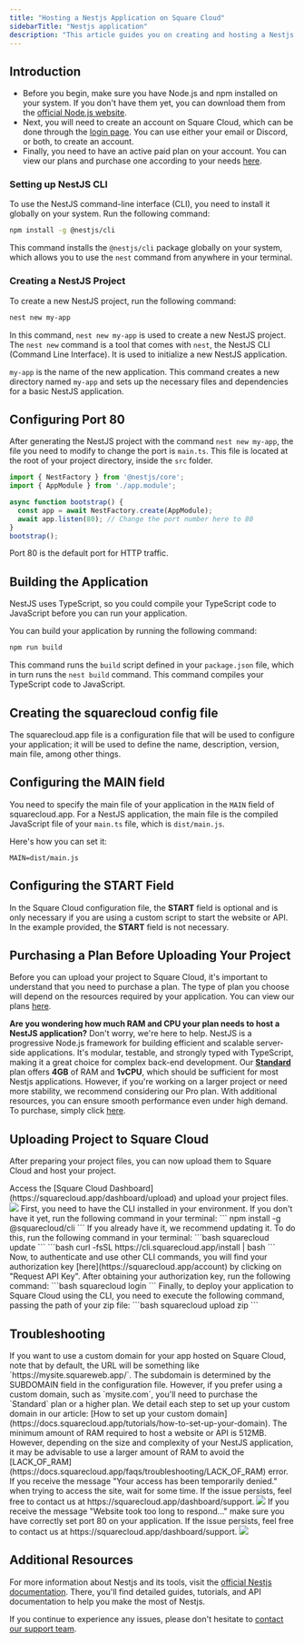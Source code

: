 ```yaml
---
title: "Hosting a Nestjs Application on Square Cloud"
sidebarTitle: "Nestjs application"
description: "This article guides you on creating and hosting a Nestjs app on Square Cloud"
---
```


## Introduction

- Before you begin, make sure you have Node.js and npm installed on your system. If you don't have them yet, you can download them from the [official Node.js website](https://nodejs.org/).
- Next, you will need to create an account on Square Cloud, which can be done through the [login page](https://squarecloud.app/login). You can use either your email or Discord, or both, to create an account.
- Finally, you need to have an active paid plan on your account. You can view our plans and purchase one according to your needs [here](https://squarecloud.app/plans).

### Setting up NestJS CLI

To use the NestJS command-line interface (CLI), you need to install it globally on your system. Run the following command:

```bash
npm install -g @nestjs/cli
```

This command installs the `@nestjs/cli` package globally on your system, which allows you to use the `nest` command from anywhere in your terminal.

### Creating a NestJS Project

To create a new NestJS project, run the following command:

```bash
nest new my-app
```

In this command, `nest new my-app` is used to create a new NestJS project. The `nest new` command is a tool that comes with `nest`, the NestJS CLI (Command Line Interface). It is used to initialize a new NestJS application.

`my-app` is the name of the new application. This command creates a new directory named `my-app` and sets up the necessary files and dependencies for a basic NestJS application.

## Configuring Port 80

After generating the NestJS project with the command `nest new my-app`, the file you need to modify to change the port is `main.ts`. This file is located at the root of your project directory, inside the `src` folder.

```typescript
import { NestFactory } from '@nestjs/core';
import { AppModule } from './app.module';

async function bootstrap() {
  const app = await NestFactory.create(AppModule);
  await app.listen(80); // Change the port number here to 80
}
bootstrap();
```
Port 80 is the default port for HTTP traffic.

## Building the Application

NestJS uses TypeScript, so you could compile your TypeScript code to JavaScript before you can run your application.

You can build your application by running the following command:

```bash
npm run build
```

This command runs the `build` script defined in your `package.json` file, which in turn runs the `nest build` command. This command compiles your TypeScript code to JavaScript.

## Creating the squarecloud config file

<Card title="Learn about: how to make the configuration file for Square Cloud." icon="link" href="https://docs.squarecloud.app/getting-started/config-file">
The squarecloud.app file is a configuration file that will be used to configure your application; it will be used to define the name, description, version, main file, among other things.
</Card>

## Configuring the MAIN field

You need to specify the main file of your application in the `MAIN` field of squarecloud.app. For a NestJS application, the main file is the compiled JavaScript file of your `main.ts` file, which is `dist/main.js`.

Here's how you can set it:

```app squarecloud.app
MAIN=dist/main.js
```

## Configuring the START Field

In the Square Cloud configuration file, the **START** field is optional and is only necessary if you are using a custom script to start the website or API. In the example provided, the **START** field is not necessary.

## Purchasing a Plan Before Uploading Your Project

Before you can upload your project to Square Cloud, it's important to understand that you need to purchase a plan. The type of plan you choose will depend on the resources required by your application. You can view our plans [here](https://squarecloud.app/plans).

<Note>**Are you wondering how much RAM and CPU your plan needs to host a NestJS application?** Don't worry, we're here to help. NestJS is a progressive Node.js framework for building efficient and scalable server-side applications. It's modular, testable, and strongly typed with TypeScript, making it a great choice for complex back-end development. Our **[Standard](https://squarecloud.app/pay/standard)** plan offers **4GB** of RAM and **1vCPU**, which should be sufficient for most Nestjs applications. However, if you're working on a larger project or need more stability, we recommend considering our Pro plan. With additional resources, you can ensure smooth performance even under high demand. To purchase, simply click [here](https://squarecloud.app/pay/pro).</Note>

## Uploading Project to Square Cloud

After preparing your project files, you can now upload them to Square Cloud and host your project.

<Tabs>
  <Tab title="Dashboard Upload">
    Access the [Square Cloud
    Dashboard](https://squarecloud.app/dashboard/upload) and upload your project
    files.
    <Frame>
      <img src="/images/uploading.gif" style={{ borderRadius: "0.2rem" }} />
    </Frame>
  </Tab>
  <Tab title="CLI Upload">
    <Steps>
      <Step title="First Step">
        First, you need to have the CLI installed in your environment. If you
        don't have it yet, run the following command in your terminal:
        ```
        npm install -g @squarecloud/cli
        ```
        If you already have it, we recommend updating it. To do this, run the following command in your terminal:
        <Tabs>
          <Tab title="Windows">
            ```bash
            squarecloud update
            ```
          </Tab>
          <Tab title="Linux, macOS, and WSL">
            ```bash
            curl -fsSL https://cli.squarecloud.app/install | bash
            ```
          </Tab>
        </Tabs>
      </Step>
      <Step title="Second Step">
        Now, to authenticate and use other CLI commands, you will find your
        authorization key [here](https://squarecloud.app/account) by clicking on
        "Request API Key". After obtaining your authorization key, run the
        following command: 
        ```bash 
        squarecloud login
        ```
      </Step>
      <Step title="Third Step">
        Finally, to deploy your application to Square Cloud using the CLI, you
        need to execute the following command, passing the path of your zip
        file: 
        ```bash 
        squarecloud upload zip
        ```
      </Step>
    </Steps>
  </Tab>
</Tabs>

## Troubleshooting

<AccordionGroup>
  <Accordion title="Custom Domain" icon="globe" iconType="solid">
    If you want to use a custom domain for your app hosted on Square Cloud, note that by default, the URL will be something like `https://mysite.squareweb.app/`. The subdomain is determined by the SUBDOMAIN field in the configuration file. However, if you prefer using a custom domain, such as `mysite.com`, you'll need to purchase the `Standard` plan or a higher plan. We detail each step to set up your custom domain in our article: [How to set up your custom domain](https://docs.squarecloud.app/tutorials/how-to-set-up-your-domain).
  </Accordion>

  <Accordion title="Minimum RAM Requirements" icon="memory" iconType="solid">
    The minimum amount of RAM required to host a website or API is 512MB. However, depending on the size and complexity of your NestJS application, it may be advisable to use a larger amount of RAM to avoid the [LACK_OF_RAM](https://docs.squarecloud.app/faqs/troubleshooting/LACK_OF_RAM) error.
  </Accordion>

  <Accordion title="Temporarily Denied Access" icon="ban" iconType="solid">
    If you receive the message "Your access has been temporarily denied." when trying to access the site, wait for some time. If the issue persists, feel free to contact us at https://squarecloud.app/dashboard/support.
    <Frame>
      <img src="/images/articles/troubleshooting/temporarily-denied-access.png" style={{ borderRadius: "0.2rem" }} />
    </Frame>
  </Accordion>

  <Accordion title="Website took too long to respond..." icon="clock" iconType="solid">
     If you receive the message "Website took too long to respond..." make sure you have correctly set port 80 on your application. If the issue persists, feel free to contact us at https://squarecloud.app/dashboard/support.
    <Frame>
      <img src="/images/articles/troubleshooting/website-took-too-long-to-respond.png" style={{ borderRadius: "0.2rem" }} />
    </Frame>
  </Accordion>
</AccordionGroup>

## Additional Resources

For more information about Nestjs and its tools, visit the [official Nestjs documentation](https://docs.nestjs.com/). There, you'll find detailed guides, tutorials, and API documentation to help you make the most of Nestjs.

If you continue to experience any issues, please don't hesitate to [contact our support team](/company/support).